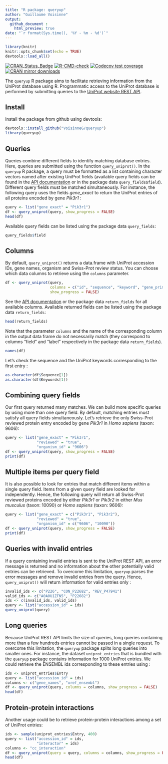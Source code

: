 ```yaml
---
title: "R package: queryup"
author: "Guillaume Voisinne"
output: 
  github_document :
    html_preview: true
date: "`r format(Sys.time(), '%Y - %m - %d')`"
---
```


```r
library(knitr)
knitr::opts_chunk$set(echo = TRUE)
devtools::load_all()
```

[![CRAN_Status_Badge](https://www.r-pkg.org/badges/version/queryup)](https://cran.r-project.org/package=queryup)
[![R-CMD-check](https://github.com/VoisinneG/queryup/workflows/R-CMD-check/badge.svg)](https://github.com/VoisinneG/queryup/actions)
[![Codecov test coverage](https://codecov.io/gh/VoisinneG/queryup/branch/master/graph/badge.svg)](https://app.codecov.io/gh/VoisinneG/queryup?branch=master)
[![CRAN mirror downloads](https://cranlogs.r-pkg.org/badges/queryup)](https://cran.r-project.org/package=queryup/)

The `queryup` R package aims to facilitate retrieving information from the UniProt database using R.
Programmatic access to the UniProt database is performed by submitting queries to the [UniProt website REST API](https://www.uniprot.org/help/api_queries).

## Install

Install the package from github using devtools:

```r
devtools::install_github("VoisinneG/queryup")
library(queryup)
```

## Queries
Queries combine different fields to identify matching database entries. Here, queries are submitted using the function `query_uniprot()`. In the `queryup` R package, a query must be formatted as a list containing character vectors named after existing UniProt fields (available query fields can be found in the [API documentation](https://www.uniprot.org/help/query-fields) or in the package data `query_fields$field`). Different query fields must be matched simultaneously. For instance, the following query uses the fields *gene_exact* to return the UniProt entries of all proteins encoded by gene *Pik3r1* :



```r
query <- list("gene_exact" = "Pik3r1")
df <- query_uniprot(query, show_progress = FALSE)
head(df)
```

Available query fields can be listed using the package data `query_fields`:
```r
query_fields$field
```

## Columns

By default, `query_uniprot()` returns a data.frame with  UniProt accession IDs, gene names, organism and Swiss-Prot review status. You can choose which data columns to retrieve using the `columns` parameter. 

```r
df <- query_uniprot(query, 
                    columns = c("id", "sequence", "keyword", "gene_primary"),
                    show_progress = FALSE)
```

See the [API documentation](https://www.uniprot.org/help/return_fields) or the package data `return_fields` for all available columns.
Available returned fields can be listed using the package data `return_fields`:
```r
head(return_fields)
```

Note that the parameter `columns` and the name of the corresponding column in the output data frame do not necessarily match (they correspond to columns "field" and "label" respectively in the package data `return_fields`).

```r
names(df)
```

Let's check the sequence and the UniProt keywords corresponding to the first entry :

```r
as.character(df$Sequence[1])
as.character(df$Keywords[1])
```

## Combining query fields

Our first query returned many matches. We can build more specific queries by using more than one query field. By default, matching entries must satisfy all query fields simultaneously. Let's retrieve the only Swiss-Prot reviewed protein entry encoded by gene *Pik3r1* in *Homo sapiens* (taxon: 9606):

```r
query <- list("gene_exact" = "Pik3r1", 
              "reviewed" = "true", 
              "organism_id" = "9606")
df <- query_uniprot(query, show_progress = FALSE)
print(df)
```

## Multiple items per query field

It is also possible to look for entries that match different items within a single query field. Items from a given query field are looked for independently. Hence, the following query will return all Swiss-Prot reviewed proteins encoded by either *Pik3r1* or *Pik3r2* in either *Mus musculus* (taxon: 10090) or *Homo sapiens* (taxon: 9606): 

```r
query <- list("gene_exact" = c("Pik3r1", "Pik3r2"), 
              "reviewed" = "true", 
              "organism_id" = c("9606", "10090"))
df <- query_uniprot(query, show_progress = FALSE)
print(df)
```

## Queries with invalid entries

If a query containing invalid entries is sent to the UniProt REST API, an error message is returned and no information about the other potentially  valid entries can be retrieved. To overcome this limitation, `queryup` parses the error messages and remove invalid entries from the query. Hence, `query_uniprot()` will return information for valid entries only :

```r
invalid_ids <- c("P226", "CON_P22682", "REV_P47941")
valid_ids <- c("A0A0U1ZFN5", "P22682")
ids <- c(invalid_ids, valid_ids)
query <- list("accession_id" = ids)
query_uniprot(query)
```

## Long queries

Because UniProt REST API limits the size of queries, long queries containing more than a few hundreds entries cannot be passed in a single request. To overcome this limitation, the `queryup` package splits long queries into smaller ones. For instance, the dataset `uniprot_entries` that is bundled with the `queryup` package contains information for 1000 UniProt entries. We could retrieve the ENSEMBL ids corresponding to these entries using :

```r
ids <- uniprot_entries$Entry
query <- list("accession_id" = ids)
columns <- c("gene_names", "xref_ensembl")
df <- query_uniprot(query, columns = columns, show_progress = FALSE)
head(df)
```

## Protein-protein interactions

Another usage could be to retrieve protein-protein interactions among a set of UniProt entries:
```r
ids <- sample(uniprot_entries$Entry, 400)
query <- list("accession_id" = ids, 
              "interactor" = ids)
columns <- "cc_interaction"
df <- query_uniprot(query = query, columns = columns, show_progress = FALSE)
head(df)
```

